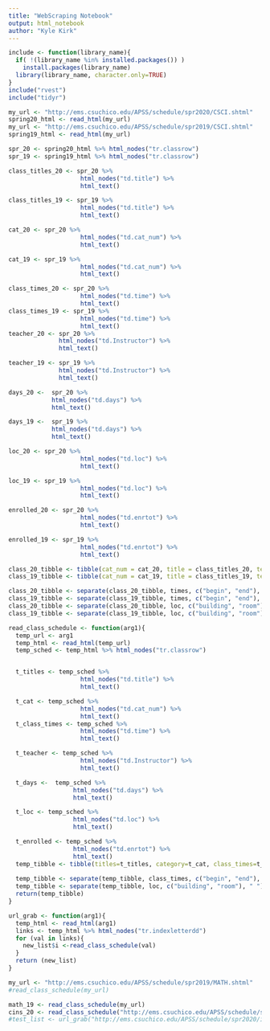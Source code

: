 ```yaml
---
title: "WebScraping Notebook"
output: html_notebook
author: "Kyle Kirk"
---
```



```r
include <- function(library_name){
  if( !(library_name %in% installed.packages()) )
    install.packages(library_name) 
  library(library_name, character.only=TRUE)
}
include("rvest")
include("tidyr")
```

```r
my_url <- "http://ems.csuchico.edu/APSS/schedule/spr2020/CSCI.shtml"
spring20_html <- read_html(my_url)
my_url <- "http://ems.csuchico.edu/APSS/schedule/spr2019/CSCI.shtml"
spring19_html <- read_html(my_url)
```

```r
spr_20 <- spring20_html %>% html_nodes("tr.classrow")
spr_19 <- spring19_html %>% html_nodes("tr.classrow")
```

```r
class_titles_20 <- spr_20 %>% 
                    html_nodes("td.title") %>% 
                    html_text()

class_titles_19 <- spr_19 %>%
                    html_nodes("td.title") %>%
                    html_text()

cat_20 <- spr_20 %>% 
                    html_nodes("td.cat_num") %>% 
                    html_text()

cat_19 <- spr_19 %>%
                    html_nodes("td.cat_num") %>%
                    html_text()

class_times_20 <- spr_20 %>%
                    html_nodes("td.time") %>%
                    html_text()
class_times_19 <- spr_19 %>%
                    html_nodes("td.time") %>%
                    html_text()
teacher_20 <- spr_20 %>%
              html_nodes("td.Instructor") %>%
              html_text()

teacher_19 <- spr_19 %>%
              html_nodes("td.Instructor") %>%
              html_text()

days_20 <-  spr_20 %>% 
            html_nodes("td.days") %>%
            html_text()

days_19 <-  spr_19 %>% 
            html_nodes("td.days") %>%
            html_text()

loc_20 <- spr_20 %>% 
                    html_nodes("td.loc") %>% 
                    html_text()

loc_19 <- spr_19 %>%
                    html_nodes("td.loc") %>%
                    html_text()

enrolled_20 <- spr_20 %>% 
                    html_nodes("td.enrtot") %>% 
                    html_text()

enrolled_19 <- spr_19 %>%
                    html_nodes("td.enrtot") %>%
                    html_text()

class_20_tibble <- tibble(cat_num = cat_20, title = class_titles_20, teacher = teacher_20, times=class_times_20, days=days_20, loc=loc_20)
class_19_tibble <- tibble(cat_num = cat_19, title = class_titles_19, teacher = teacher_19, times=class_times_19, days=days_19, loc=loc_19)
```

```r
class_20_tibble <- separate(class_20_tibble, times, c("begin", "end"), " ")
class_19_tibble <- separate(class_19_tibble, times, c("begin", "end"), " ")
class_20_tibble <- separate(class_20_tibble, loc, c("building", "room"), " ")
class_19_tibble <- separate(class_19_tibble, loc, c("building", "room"), " ")

```

```r
read_class_schedule <- function(arg1){
  temp_url <- arg1
  temp_html <- read_html(temp_url)
  temp_sched <- temp_html %>% html_nodes("tr.classrow")


  t_titles <- temp_sched %>%
                    html_nodes("td.title") %>%
                    html_text()

  t_cat <- temp_sched %>%
                    html_nodes("td.cat_num") %>%
                    html_text()
  t_class_times <- temp_sched %>%
                    html_nodes("td.time") %>%
                    html_text()

  t_teacher <- temp_sched %>%
                    html_nodes("td.Instructor") %>%
                    html_text()

  t_days <-  temp_sched %>% 
                  html_nodes("td.days") %>%
                  html_text()

  t_loc <- temp_sched %>%
                  html_nodes("td.loc") %>%
                  html_text()

  t_enrolled <- temp_sched %>%
                  html_nodes("td.enrtot") %>%
                  html_text()
  temp_tibble <- tibble(titles=t_titles, category=t_cat, class_times=t_class_times, teacher=t_teacher, days=t_days, loc=t_loc, enrolled=t_enrolled)
  
  temp_tibble <- separate(temp_tibble, class_times, c("begin", "end"), " ")
  temp_tibble <- separate(temp_tibble, loc, c("building", "room"), " ")
  return(temp_tibble)
}
```

```r
url_grab <- function(arg1){
  temp_html <- read_html(arg1)
  links <- temp_html %>% html_nodes("tr.indexletterdd")
  for (val in links){
    new_list$i <-read_class_schedule(val)
  }
  return (new_list)
}

```

```r
my_url <- "http://ems.csuchico.edu/APSS/schedule/spr2019/MATH.shtml"
#read_class_schedule(my_url)

math_19 <- read_class_schedule(my_url)
cins_20 <- read_class_schedule("http://ems.csuchico.edu/APSS/schedule/spr2020/CINS.shtml")
#test_list <- url_grab("http://ems.csuchico.edu/APSS/schedule/spr2020/index.shtml")
```

